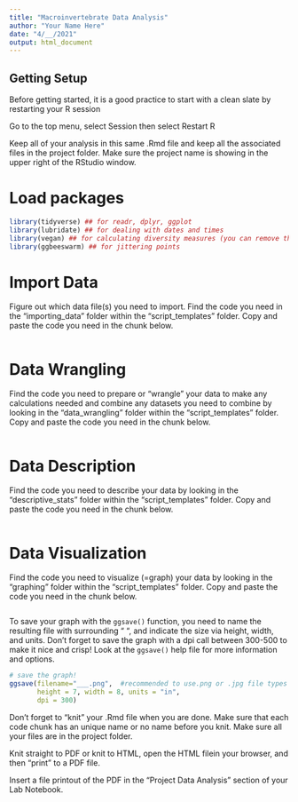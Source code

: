 ```yaml
---
title: "Macroinvertebrate Data Analysis"
author: "Your Name Here"
date: "4/__/2021"
output: html_document
---
```


## Getting Setup 
Before getting started, it is a good practice to start with a clean slate by restarting your R session  

Go to the top menu, select Session then select Restart R  

Keep all of your analysis in this same .Rmd file and keep all the associated files in the project folder. Make sure the project name is showing in the upper right of the RStudio window.


# Load packages


```r

library(tidyverse) ## for readr, dplyr, ggplot
library(lubridate) ## for dealing with dates and times
library(vegan) ## for calculating diversity measures (you can remove this if you are not calculating diversity measures)
library(ggbeeswarm) ## for jittering points

```


# Import Data

Figure out which data file(s) you need to import.  Find the code you need in the "importing_data" folder within the "script_templates" folder.  Copy and paste the code you need in the chunk below. 


```r



```



# Data Wrangling 

Find the code you need to prepare or "wrangle" your data to make any calculations needed and combine any datasets you need to combine by looking in the "data_wrangling" folder within the "script_templates" folder.  Copy and paste the code you need in the chunk below. 


```r



```


# Data Description


Find the code you need to describe your data by looking in the "descriptive_stats" folder within the "script_templates" folder.  Copy and paste the code you need in the chunk below. 


```r



```


# Data Visualization

Find the code you need to visualize (=graph) your data by looking in the "graphing" folder within the "script_templates" folder.  Copy and paste the code you need in the chunk below. 


```r



```


To save your graph with the `ggsave()` function, you need to name the resulting file with surrounding “ “, and indicate the size via height, width, and units. Don't forget to save the graph with a dpi call between 300-500 to make it nice and crisp! Look at the `ggsave()` help file for more information and options.

```r

# save the graph!
ggsave(filename="___.png",  #recommended to use.png or .jpg file types
       height = 7, width = 8, units = "in", 
       dpi = 300)

```


Don't forget to "knit" your .Rmd file when you are done. Make sure that each code chunk has an unique name or no name before you knit.  Make sure all your files are in the project folder.

Knit straight to PDF or knit to HTML, open the HTML filein your browser, and then "print" to a PDF file.

Insert a file printout of the PDF in the "Project Data Analysis" section of your Lab Notebook.
